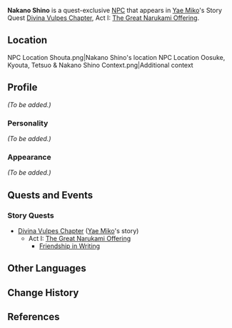 {{Meta
<!-- Remove this template after adding the missing info -->
|missing_NPC_profile  = yes
}}
{{Character Infobox
|type             = Quest NPC
|image            = NPC Nakano Shino.png
|region           = Inazuma
|voiceEN          = [[imdb:nm3304361|Anne Yatco]]<ref>Twitter: [https://twitter.com/annejyatco/status/1494865208094773248 EN VA Self Announcement]</ref>
}}
'''Nakano Shino''' is a quest-exclusive [[NPC]] that appears in [[Yae Miko]]'s Story Quest [[Divina Vulpes Chapter]], Act I: [[The Great Narukami Offering]].

==Location==
<gallery hideaddbutton="true" captionalign="center">
NPC Location Shouta.png|Nakano Shino's location
NPC Location Oosuke, Kyouta, Tetsuo & Nakano Shino Context.png|Additional context
</gallery>

==Profile==
<!-- detailed story/lore information goes here -->
''(To be added.)''

===Personality===
''(To be added.)''

===Appearance===
''(To be added.)''

==Quests and Events==
===Story Quests===
* [[Divina Vulpes Chapter]] ([[Yae Miko]]'s story)
** Act I: [[The Great Narukami Offering]]
*** [[Friendship in Writing]]

==Other Languages==
{{Other Languages|default_hidden = 1
|en      = Nakano Shino
|zhs     = 中野志乃
|zhs_rm  = Zhōngyě Zhìnǎi
|zht     = 中野志乃
|zht_rm  = Zhōngyě Zhìnǎi
|ja      = 中野志乃
|ja_rm   = Nakano Shino
|ko      = 나카노 시노
|ko_rm   = 
|es      = Nakano Shino
|fr      = Nakano Shino
|ru      = Накано Сино
|th      = Nakano Shino
|vi      = Nakano Shino
|de      = Nakano Shino
|id      = Nakano Shino
|pt      = Nakano Shino
}}

==Change History==
{{Change History|2.5}}

==References==
{{Reflist}}